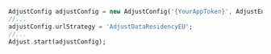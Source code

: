 ```dart {3}
AdjustConfig adjustConfig = new AdjustConfig('{YourAppToken}', AdjustEnvironment.Sandbox);
//...
adjustConfig.urlStrategy = 'AdjustDataResidencyEU';
//...
Adjust.start(adjustConfig);
```
